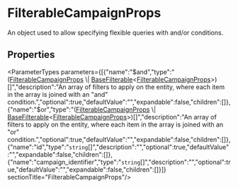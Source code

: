 
# FilterableCampaignProps

An object used to allow specifying flexible queries with and/or conditions.

## Properties

<ParameterTypes parameters={[{"name":"$and","type":"([FilterableCampaignProps](types.PromotionTypes.FilterableCampaignProps.mdx) \\| [BaseFilterable](../../DAL/interfaces/types.DAL.BaseFilterable.mdx)&#60;[FilterableCampaignProps](types.PromotionTypes.FilterableCampaignProps.mdx)&#62;)[]","description":"An array of filters to apply on the entity, where each item in the array is joined with an \"and\" condition.","optional":true,"defaultValue":"","expandable":false,"children":[]},{"name":"$or","type":"([FilterableCampaignProps](types.PromotionTypes.FilterableCampaignProps.mdx) \\| [BaseFilterable](../../DAL/interfaces/types.DAL.BaseFilterable.mdx)&#60;[FilterableCampaignProps](types.PromotionTypes.FilterableCampaignProps.mdx)&#62;)[]","description":"An array of filters to apply on the entity, where each item in the array is joined with an \"or\" condition.","optional":true,"defaultValue":"","expandable":false,"children":[]},{"name":"id","type":"`string`[]","description":"","optional":true,"defaultValue":"","expandable":false,"children":[]},{"name":"campaign_identifier","type":"`string`[]","description":"","optional":true,"defaultValue":"","expandable":false,"children":[]}]}  sectionTitle="FilterableCampaignProps"/>

